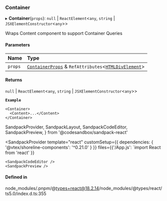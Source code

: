 ### Container

▸ **Container**(`props`): `null` \| `ReactElement`\<`any`, `string` \| `JSXElementConstructor`\<`any`\>\>

Wraps Content component to support Container Queries

#### Parameters

| Name    | Type                                                                                                                            |
| :------ | :------------------------------------------------------------------------------------------------------------------------------ |
| `props` | [`ContainerProps`](props.md) & `RefAttributes`\<[`HTMLDivElement`](https://developer.mozilla.org/docs/Web/API/HTMLDivElement)\> |

#### Returns

`null` \| `ReactElement`\<`any`, `string` \| `JSXElementConstructor`\<`any`\>\>

**`Example`**

```tsx copy showLineNumbers filename="example.tsx
<Container>
  <Content>...</Content>
</Container>
```

SandpackProvider,
SandpackLayout,
SandpackCodeEditor,
SandpackPreview,
} from '@codesandbox/sandpack-react'

<SandpackProvider
template="react"
customSetup={{ dependencies: { '@vtex/shoreline-components': '^0.21.0' } }}
files={{'/App.js': `import React from 'react'
  }}

>   <SandpackLayout>

    <SandpackCodeEditor />
    <SandpackPreview />

  </SandpackLayout>
</SandpackProvider>

#### Defined in

node_modules/.pnpm/@types+react@18.2.14/node_modules/@types/react/ts5.0/index.d.ts:355
